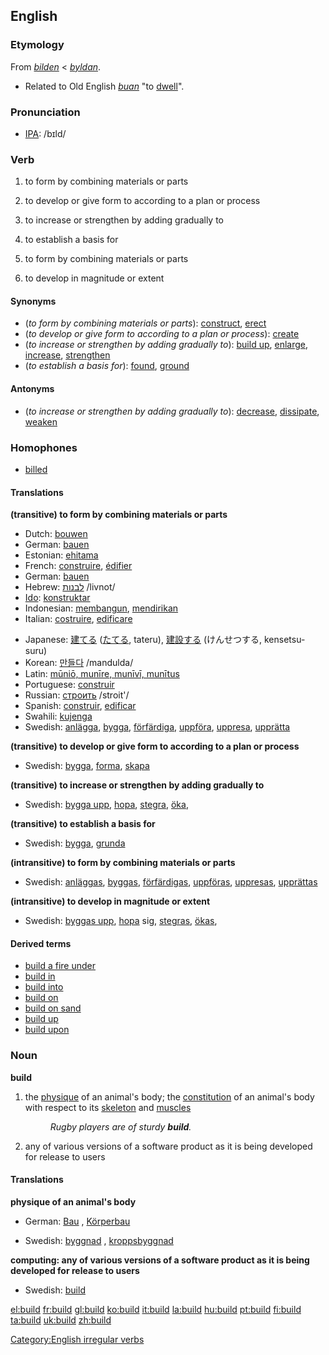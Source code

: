 ==English==

===Etymology===
From {{ME.}} ''[[bilden]]'' < {{OE.}} ''[[byldan]]''.
*Related to Old English ''[[buan]]'' "to [[dwell]]".

===Pronunciation===
*[[w:IPA|IPA]]: /bɪld/

===Verb===
[[Category:English irregular verbs]]
{{en-verb2|'''build'''|'''[[builds]]'''|'''[[built]]'''|'''[[built]]'''|'''[[building]]'''}}
#{{transitive}} to form by combining materials or parts
#{{transitive}} to develop or give form to according to a plan or process
#{{transitive}} to increase or strengthen by adding gradually to
#{{transitive}} to establish a basis for
#{{intransitive}} to form by combining materials or parts
#{{intransitive}} to develop in magnitude or extent

====Synonyms====
*(''to form by combining materials or parts''): [[construct]], [[erect]]
*(''to develop or give form to according to a plan or process''): [[create]]
*(''to increase or strengthen by adding gradually to''): [[build up]], [[enlarge]], [[increase]], [[strengthen]]
*(''to establish a basis for''): [[found]], [[ground]]

====Antonyms====
*(''to increase or strengthen by adding gradually to''): [[decrease]], [[dissipate]], [[weaken]]

===Homophones===
* [[billed]]

====Translations====
'''(transitive) to form by combining materials or parts'''
{{top}}
*Dutch: [[bouwen]]
*German: [[bauen]]
*Estonian: [[ehitama]]
*French: [[construire]], [[édifier]]
*German: [[bauen]]
*Hebrew: [[לבנות|לבנות]] /livnot/
*[[Ido]]: [[konstruktar]]
*Indonesian: [[bangun|membangun]], [[diri|mendirikan]]
*Italian: [[costruire]], [[edificare]]
{{mid}}
*Japanese: [[建てる]] ([[たてる]], tateru), [[建設]]する (けんせつする, kensetsu-suru)
*Korean: [[만들다]] /mandulda/
*Latin: [[munire|mūniō, munīre, munīvī, munītus]]
*Portuguese: [[construir]]
*Russian: [[строить]] /stroit'/
*Spanish: [[construir]], [[edificar]]
*Swahili: [[kujenga]]
*Swedish: [[anlägga]], [[bygga]], [[förfärdiga]], [[uppföra]], [[uppresa]], [[upprätta]]
{{bottom}}

'''(transitive) to develop or give form to according to a plan or process'''
{{top}}
{{mid}}
*Swedish: [[bygga]], [[forma]], [[skapa]]
{{bottom}}

'''(transitive) to increase or strengthen by adding gradually to'''
{{top}}
{{mid}}
*Swedish: [[bygga upp]], [[hopa]], [[stegra]], [[öka]], 
{{bottom}}

'''(transitive) to establish a basis for'''
{{top}}
{{mid}}
*Swedish: [[bygga]], [[grunda]]
{{bottom}}

'''(intransitive) to form by combining materials or parts'''
{{top}}
{{mid}}
*Swedish: [[anläggas]], [[byggas]], [[förfärdigas]], [[uppföras]], [[uppresas]], [[upprättas]]
{{bottom}}

'''(intransitive) to develop in magnitude or extent'''
{{top}}
{{mid}}
*Swedish: [[byggas upp]], [[hopa]] sig, [[stegras]], [[ökas]], 
{{bottom}}

====Derived terms====
*[[build a fire under]]
*[[build in]]
*[[build into]]
*[[build on]]
*[[build on sand]]
*[[build up]]
*[[build upon]]

===Noun===
'''build'''
# the [[physique]] of an animal's body; the [[constitution]] of an animal's body with respect to its [[skeleton]] and [[muscle]]s
#:''Rugby players are of sturdy '''build'''.''
# {{computing}} any of various versions of a software product as it is being developed for release to users

====Translations====
'''physique of an animal's body'''
{{top}}
*German: [[Bau]] {{m}}, [[Körperbau]] {{m}}
{{mid}}
*Swedish: [[byggnad]] {{c}}, [[kroppsbyggnad]] {{c}}
{{bottom}}

'''computing: any of various versions of a software product as it is being developed for release to users'''
{{top}}
{{mid}}
*Swedish: [[build#Swedish|build]] {{c}}
{{bottom}}

[[el:build]]
[[fr:build]]
[[gl:build]]
[[ko:build]]
[[it:build]]
[[la:build]]
[[hu:build]]
[[pt:build]]
[[fi:build]]
[[ta:build]]
[[uk:build]]
[[zh:build]]